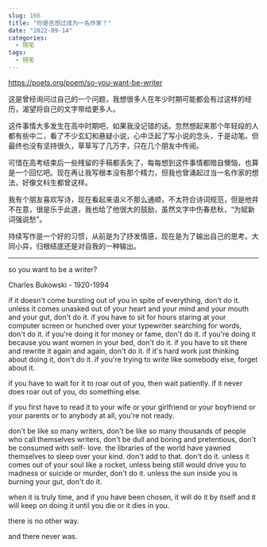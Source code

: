 ```yaml
---
slug: 166
title: "你是否想过成为一名作家？"
date: "2022-09-14"
categories: 
  - 随笔
tags: 
  - 随笔
---
```



 https://poets.org/poem/so-you-want-be-writer

这是曾经询问过自己的一个问题，我想很多人在年少时期可能都会有过这样的经历，渴望将自己的文字带给更多人。

这件事情大多发生在高中时期吧，如果我没记错的话。忽然想起来那个年轻段的人都有些中二，看了不少玄幻和悬疑小说，心中泛起了写小说的念头，于是动笔。但最终也没有坚持很久，草草写了几万字，只在几个朋友中传阅。

可惜在高考结束后一些残留的手稿都丢失了，每每想到这件事情都暗自懊恼，也算是一个回忆吧。现在再让我写根本没有那个精力，但我也曾涌起过当一名作家的想法，好像文科生都曾这样。

我有个朋友喜欢写诗，现在看起来语义不那么通顺，不太符合诗词规范，但是他并不在意，很是乐于此道，我也给了他很大的鼓励，虽然文字中伤春悲秋，“为赋新词强说愁”。

持续写作是一个好的习惯，从前是为了抒发情感，现在是为了输出自己的思考。大同小异，归根结底还是对自我的一种输出。


---
so you want to be a writer?

Charles Bukowski - 1920-1994

if it doesn't come bursting out of you
in spite of everything,
don't do it.
unless it comes unasked out of your
heart and your mind and your mouth
and your gut,
don't do it.
if you have to sit for hours
staring at your computer screen
or hunched over your
typewriter
searching for words,
don't do it.
if you're doing it for money or
fame,
don't do it.
if you're doing it because you want
women in your bed,
don't do it.
if you have to sit there and
rewrite it again and again,
don't do it.
if it's hard work just thinking about doing it,
don't do it.
if you're trying to write like somebody
else,
forget about it.

if you have to wait for it to roar out of
you,
then wait patiently.
if it never does roar out of you,
do something else.

if you first have to read it to your wife
or your girlfriend or your boyfriend
or your parents or to anybody at all,
you're not ready.

don't be like so many writers,
don't be like so many thousands of
people who call themselves writers,
don't be dull and boring and
pretentious, don't be consumed with self-
love.
the libraries of the world have
yawned themselves to
sleep
over your kind.
don't add to that.
don't do it.
unless it comes out of
your soul like a rocket,
unless being still would
drive you to madness or
suicide or murder,
don't do it.
unless the sun inside you is
burning your gut,
don't do it.

when it is truly time,
and if you have been chosen,
it will do it by
itself and it will keep on doing it
until you die or it dies in you.

there is no other way.

and there never was.



